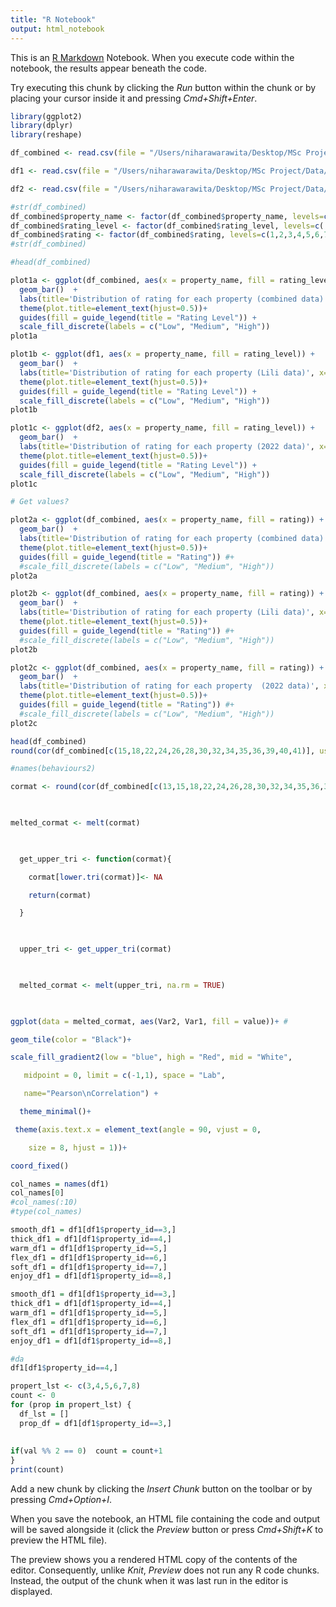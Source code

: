 ```yaml
---
title: "R Notebook"
output: html_notebook
---
```


This is an [R Markdown](http://rmarkdown.rstudio.com) Notebook. When you execute code within the notebook, the results appear beneath the code. 

Try executing this chunk by clicking the *Run* button within the chunk or by placing your cursor inside it and pressing *Cmd+Shift+Enter*. 
```r
library(ggplot2)
library(dplyr)
library(reshape) 
```

```r
df_combined <- read.csv(file = "/Users/niharawarawita/Desktop/MSc Project/Data/combined_datasets.csv")

df1 <- read.csv(file = "/Users/niharawarawita/Desktop/MSc Project/Data/Lili_Experiment/combined_stats_lili_nihara_version.csv")

df2 <- read.csv(file = "/Users/niharawarawita/Desktop/MSc Project/Data/EMG_data_collection/combined_stats_nihara.csv")

```

```r
#str(df_combined)
df_combined$property_name <- factor(df_combined$property_name, levels=c('smoothness', 'thickness', 'warmth', 'flexibility', 'softness', 'enjoyment'))
df_combined$rating_level <- factor(df_combined$rating_level, levels=c('low', 'medium', 'high'))
df_combined$rating <- factor(df_combined$rating, levels=c(1,2,3,4,5,6,7))
#str(df_combined)
```


```r
#head(df_combined)

plot1a <- ggplot(df_combined, aes(x = property_name, fill = rating_level)) +
  geom_bar()  + 
  labs(title='Distribution of rating for each property (combined data)', x='Property', y='Number of occurences')+
  theme(plot.title=element_text(hjust=0.5))+
  guides(fill = guide_legend(title = "Rating Level")) +
  scale_fill_discrete(labels = c("Low", "Medium", "High"))
plot1a

plot1b <- ggplot(df1, aes(x = property_name, fill = rating_level)) +
  geom_bar()  + 
  labs(title='Distribution of rating for each property (Lili data)', x='Property', y='Number of occurences')+
  theme(plot.title=element_text(hjust=0.5))+
  guides(fill = guide_legend(title = "Rating Level")) +
  scale_fill_discrete(labels = c("Low", "Medium", "High"))
plot1b

plot1c <- ggplot(df2, aes(x = property_name, fill = rating_level)) +
  geom_bar()  + 
  labs(title='Distribution of rating for each property (2022 data)', x='Property', y='Number of occurences')+
  theme(plot.title=element_text(hjust=0.5))+
  guides(fill = guide_legend(title = "Rating Level")) +
  scale_fill_discrete(labels = c("Low", "Medium", "High"))
plot1c

# Get values?
```

```r
plot2a <- ggplot(df_combined, aes(x = property_name, fill = rating)) +
  geom_bar()  + 
  labs(title='Distribution of rating for each property (combined data)', x='Property', y='Number of occurences')+
  theme(plot.title=element_text(hjust=0.5))+
  guides(fill = guide_legend(title = "Rating")) #+
  #scale_fill_discrete(labels = c("Low", "Medium", "High"))
plot2a

plot2b <- ggplot(df_combined, aes(x = property_name, fill = rating)) +
  geom_bar()  + 
  labs(title='Distribution of rating for each property (Lili data)', x='Property', y='Number of occurences')+
  theme(plot.title=element_text(hjust=0.5))+
  guides(fill = guide_legend(title = "Rating")) #+
  #scale_fill_discrete(labels = c("Low", "Medium", "High"))
plot2b

plot2c <- ggplot(df_combined, aes(x = property_name, fill = rating)) +
  geom_bar()  + 
  labs(title='Distribution of rating for each property  (2022 data)', x='Property', y='Number of occurences')+
  theme(plot.title=element_text(hjust=0.5))+
  guides(fill = guide_legend(title = "Rating")) #+
  #scale_fill_discrete(labels = c("Low", "Medium", "High"))
plot2c

```
```r
head(df_combined)
round(cor(df_combined[c(15,18,22,24,26,28,30,32,34,35,36,39,40,41)], use = 'complete.obs'),4)
```



```r
#names(behaviours2)

cormat <- round(cor(df_combined[c(13,15,18,22,24,26,28,30,32,34,35,36,39,40,41)], use = 'complete.obs'),4)

 

melted_cormat <- melt(cormat)

 

  get_upper_tri <- function(cormat){

    cormat[lower.tri(cormat)]<- NA

    return(cormat)

  }

 

  upper_tri <- get_upper_tri(cormat)

 

  melted_cormat <- melt(upper_tri, na.rm = TRUE)

 

ggplot(data = melted_cormat, aes(Var2, Var1, fill = value))+ #

geom_tile(color = "Black")+

scale_fill_gradient2(low = "blue", high = "Red", mid = "White",

   midpoint = 0, limit = c(-1,1), space = "Lab",

   name="Pearson\nCorrelation") +

  theme_minimal()+

 theme(axis.text.x = element_text(angle = 90, vjust = 0,

    size = 8, hjust = 1))+

coord_fixed()


```


```r
col_names = names(df1)
col_names[0]
#col_names(:10)
#type(col_names)
```

```r
smooth_df1 = df1[df1$property_id==3,]
thick_df1 = df1[df1$property_id==4,]
warm_df1 = df1[df1$property_id==5,]
flex_df1 = df1[df1$property_id==6,]
soft_df1 = df1[df1$property_id==7,]
enjoy_df1 = df1[df1$property_id==8,]

smooth_df1 = df1[df1$property_id==3,]
thick_df1 = df1[df1$property_id==4,]
warm_df1 = df1[df1$property_id==5,]
flex_df1 = df1[df1$property_id==6,]
soft_df1 = df1[df1$property_id==7,]
enjoy_df1 = df1[df1$property_id==8,]

#da
df1[df1$property_id==4,]
```


```r
propert_lst <- c(3,4,5,6,7,8)
count <- 0
for (prop in propert_lst) {
  df_lst = []
  prop_df = df1[df1$property_id==3,]
  
  
if(val %% 2 == 0)  count = count+1
}
print(count)

```


Add a new chunk by clicking the *Insert Chunk* button on the toolbar or by pressing *Cmd+Option+I*.

When you save the notebook, an HTML file containing the code and output will be saved alongside it (click the *Preview* button or press *Cmd+Shift+K* to preview the HTML file). 

The preview shows you a rendered HTML copy of the contents of the editor. Consequently, unlike *Knit*, *Preview* does not run any R code chunks. Instead, the output of the chunk when it was last run in the editor is displayed.

